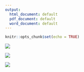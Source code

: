 ```yaml
---
output:
  html_document: default
  pdf_document: default
  word_document: default
---
```


```r
knitr::opts_chunk$set(echo = TRUE)
```

![](/MrA-2024/images/clustering/Slide1.png)

![](/MrA-2024/images/clustering/Slide2.png)

![](/MrA-2024/images/clustering/Slide3.png)
